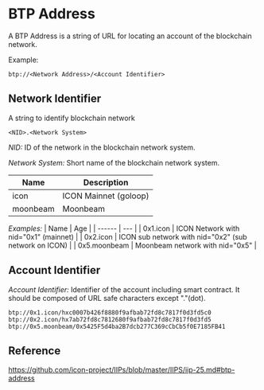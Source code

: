 # BTP Address

A BTP Address is a string of URL for locating an account of the blockchain network.

Example:

```btp://<Network Address>/<Account Identifier>```

## Network Identifier

A string to identify blockchain network

```<NID>.<Network System>```

*NID:* ID of the network in the blockchain network system.

*Network System:* Short name of the blockchain network system.

| Name   | Description |
| ------ | --- |
| icon   | ICON Mainnet (goloop)  |
| moonbeam  | Moonbeam  |

*Examples:*
| Name   | Age |
| ------ | --- |
| 0x1.icon   | ICON Network with nid="0x1" (mainnet)  |
| 0x2.icon  | ICON sub network with nid="0x2" (sub network on ICON)  |
| 0x5.moonbeam | Moonbeam network with nid="0x5"  |

## Account Identifier

*Account Identifier:* Identifier of the account including smart contract. It should be composed of URL safe characters except "."(dot).
```filename="" copy
btp://0x1.icon/hxc0007b426f8880f9afbab72fd8c7817f0d3fd5c0
btp://0x2.icon/hx7ab72fd8c7812680f9afbab72fd8c7817f0d3fd5
btp://0x5.moonbeam/0x5425F5d4ba2B7dcb277C369cCbCb5f0E7185FB41
```

## Reference
https://github.com/icon-project/IIPs/blob/master/IIPS/iip-25.md#btp-address